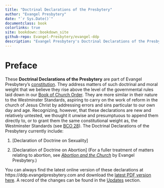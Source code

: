 ```yaml
--- 
title: "Doctrinal Declarations of the Presbytery"
author: "Evangel Presbytery"
date: "`r Sys.Date()`"
documentclass: book
colorlinks: true
site: bookdown::bookdown_site
github-repo: Evangel-Presbytery/evangel-ddp
description: "Evangel Presbytery's Doctrinal Declarations of the Presbytery."
---
```


# Preface {-}

These **Doctrinal Declarations of the Presbytery** are part of Evangel Presbytery's [constitution](https://bco.evangelpresbytery.com/index.html#c.-constitution-defined). They address matters of such doctrinal and moral weight that we believe they rise above the level of the governmental rules laid down in our [Book of Church Order](https://bco.evangelpresbytery.com/). They are more similar in their nature to the Westminster Standards, aspiring to carry on the work of reform in the church of Jesus Christ by addressing errors and sins particular to our own day and age. Recognizing, however, that these declarations are new and relatively untested, we thought it unwise and presumptuous to append them directly to, or to grant them the same constitutional weight as, the Westminster Standards (see [BCO 28](https://bco.evangelpresbytery.com/form-of-government.html#amending-the-constitution-of-the-church)). The Doctrinal Declarations of the Presbytery currently include:

1. [Declaration of Doctrine on Sexuality]

2. [Declaration of Doctrine on Abortion] (For a fuller treatment of matters relating to abortion, see [*Abortion and the Church*](https://abortion.evangelpresbytery.com) by Evangel Presbytery.)

You can always find the latest online version of these declarations at https://ddp.evangelpresbytery.com and download the [latest PDF version here](https://ddp.evangelpresbytery.com/evangel-presbytery-ddp.pdf). A record of the changes can be found in the [Updates](https://ddp.evangelpresbytery.com/updates.html) section.

<!--- End of frontmatter, start of regular page numbering-->
\mainmatter

